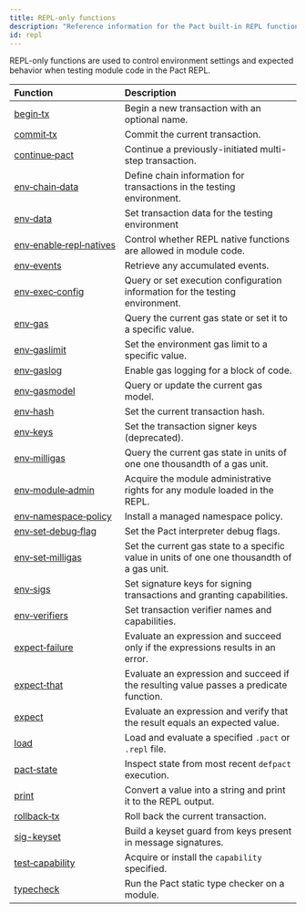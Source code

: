 ```yaml
---
title: REPL-only functions
description: "Reference information for the Pact built-in REPL functions."
id: repl
---
```


REPL-only functions are used to control environment settings and expected behavior when testing module code in the Pact REPL.

| Function | Description |
| :-------- | :----------- |
| [begin&#8209;tx](/pact-5/repl/begin-tx) | Begin a new transaction with an optional name. |
| [commit&#8209;tx](/pact-5/repl/commit-tx) | Commit the current transaction.|
| [continue&#8209;pact](/pact-5/repl/continue-pact) | Continue a previously-initiated multi-step transaction.|
| [env&#8209;chain&#8209;data](/pact-5/repl/env-chain-data) | Define chain information for transactions in the testing environment.|
| [env&#8209;data](/pact-5/repl/env-data) | Set transaction data for the testing environment |
| [env&#8209;enable&#8209;repl&#8209;natives](/pact-5/repl/env-enable-repl-natives) | Control whether REPL native functions are allowed in module code. |
| [env&#8209;events](/pact-5/repl/env-events) | Retrieve any accumulated events.|
| [env&#8209;exec&#8209;config](/pact-5/repl/env-exec-config) | Query or set execution configuration information for the testing environment. |
| [env&#8209;gas](/pact-5/repl/env-gas) | Query the current gas state or set it to a specific value. |
| [env&#8209;gaslimit](/pact-5/repl/env-gaslimit) | Set the environment gas limit to a specific value.|
| [env&#8209;gaslog](/pact-5/repl/env-gaslog) | Enable gas logging for a block of code. |
| [env&#8209;gasmodel](/pact-5/repl/env-gasmodel) | Query or update the current gas model. |
| [env&#8209;hash](/pact-5/repl/env-hash) | Set the current transaction hash. |
| [env&#8209;keys](/pact-5/repl/env-keys) | Set the transaction signer keys (deprecated). |
| [env&#8209;milligas](/pact-5/repl/env-milligas) | Query the current gas state in units of one one thousandth of a gas unit. |
| [env&#8209;module&#8209;admin](/pact-5/repl/env-module-admin) | Acquire the module administrative rights for any module loaded in the REPL.|
| [env&#8209;namespace&#8209;policy](/pact-5/repl/env-namespace-policy) | Install a managed namespace policy. |
| [env&#8209;set&#8209;debug&#8209;flag](/pact-5/repl/env-set-debug-flag) | Set the Pact interpreter debug flags.|
| [env&#8209;set&#8209;milligas](/pact-5/repl/env-set-milligas) | Set the current gas state to a specific value in units of one one thousandth of a gas unit.|
| [env&#8209;sigs](/pact-5/repl/env-sigs) | Set signature keys for signing transactions and granting capabilities.|
| [env&#8209;verifiers](/pact-5/repl/env-verifiers) | Set transaction verifier names and capabilities. |
| [expect&#8209;failure](/pact-5/repl/expect-failure) | Evaluate an expression and succeed only if the expressions results in an error.|
| [expect&#8209;that](/pact-5/repl/expect-that) |Evaluate an expression and succeed if the resulting value passes a predicate function. |
| [expect](/pact-5/repl/expect) | Evaluate an expression and verify that the result equals an expected value. |
| [load](/pact-5/repl/load) | Load and evaluate a specified `.pact` or `.repl` file. |
| [pact&#8209;state](/pact-5/repl/pact-state) | Inspect state from most recent `defpact` execution.|
| [print](/pact-5/repl/print) | Convert a value into a string and print it to the REPL output.|
| [rollback&#8209;tx](/pact-5/repl/rollback-tx) | Roll back the current transaction.|
| [sig-keyset](/pact-5/repl/sig-keyset) | Build a keyset guard from keys present in message signatures.|
| [test&#8209;capability](/pact-5/repl/test-capability) | Acquire or install the `capability` specified.|
| [typecheck](/pact-5/repl/typecheck) | Run the Pact static type checker on a module.
